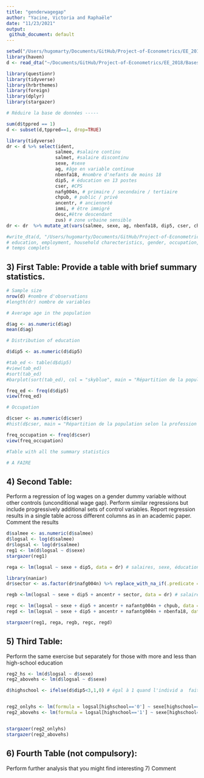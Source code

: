 ```yaml
---
title: "genderwagegap"
author: "Yacine, Victoria and Raphaële"
date: "11/23/2021"
output: 
 github_document: default
---
```


```r
setwd("/Users/hugomarty/Documents/GitHub/Project-of-Econometrics/EE_2018")
library(haven)
d <- read_dta("~/Documents/GitHub/Project-of-Econometrics/EE_2018/Bases/EEC_2018INDIV.dta")

library(questionr)
library(tidyverse)
library(hrbrthemes)
library(foreign)
library(dplyr)
library(stargazer)

# Réduire la base de données -----

sum(d$tppred == 1)
d <- subset(d,tppred==1, drop=TRUE)

library(tidyverse)
dr <- d %>% select(ident,
                  salmee, #salaire continu
                  salmet, #salaire discontinu
                  sexe, #sexe
                  ag, #âge en variable continue
                  nbenfa18, #nombre d'nefants de moins 18
                  dip5, # éducation en 13 postes
                  cser, #CPS
                  nafg004n, # primaire / secondaire / tertiaire
                  chpub, # public / privé
                  ancentr, # ancienneté 
                  immi, # être immigré
                  desc,#être descendant
                  zus) # zone urbaine sensible 
dr <- dr  %>% mutate_at(vars(salmee, sexe, ag, nbenfa18, dip5, cser, chpub, ancentr, immi, desc,zus), funs(as.numeric))

#write_dta(d, "/Users/hugomarty/Documents/GitHub/Project-of-Econometrics", version = 14)
# education, employment, household charecteristics, gender, occupation, industry, age)
# temps complets

```


## 3) First Table: Provide a table with brief summary statistics.

```r

# Sample size
nrow(d) #nombre d'observations
#length(dr) nombre de variables

# Average age in the population

d$ag <- as.numeric(d$ag)
mean(d$ag)

# Distribution of education

d$dip5 <- as.numeric(d$dip5)

#tab_ed <- table(d$dip5)
#view(tab_ed)
#sort(tab_ed)
#barplot(sort(tab_ed), col = "skyblue", main = "Répartition de la population selon le niveau de diplôme atteint")

freq_ed <- freq(d$dip5) 
view(freq_ed)

# Occupation

d$cser <- as.numeric(d$cser)
#hist(d$cser, main = "Répartition de la population selon la profession occupée")

freq_occupation <- freq(d$cser) 
view(freq_occupation)

#Table with all the summary statistics

# A FAIRE

```


## 4) Second Table: 
Perform a regression of log wages on a gender dummy variable without other controls (unconditional wage gap). Perform similar regressions but include progressively additional sets of control variables. Report regression results in a single table across different columns as in an academic paper. Comment the results

```r
d$salmee <- as.numeric(d$salmee)
d$logsal <- log(d$salmee)
dr$logsal <- log(dr$salmee)
reg1 <- lm(d$logsal ~ d$sexe)
stargazer(reg1)

rega <- lm(logsal ~ sexe + dip5, data = dr) # salaires, sexe, éducation

library(naniar)
dr$sector <- as.factor(dr$nafg004n) %>% replace_with_na_if(.predicate = is.factor, condition = ~00)

regb <-lm(logsal ~ sexe + dip5 + ancentr + sector, data = dr) # salaires, sexe, éducation, ancienneté, 

regc <- lm(logsal ~ sexe + dip5 + ancentr + nafantg004n + chpub, data = dr) # salaires, sexe, éducation, ancienneté, secteur, public vs privé
regd <- lm(logsal ~ sexe + dip5 + ancentr + nafantg004n + nbenfa18, data = dr) # salaires, sexe, éducation, ancienneté, secteur, nombre d'enfants de moins 18

stargazer(reg1, rega, regb, regc, regd)


```


## 5) Third Table: 
Perform the same exercise but separately for those with more and less than high-school education

```r

reg2_hs <- lm(d$logsal ~ d$sexe)
reg2_abovehs <- lm(d$logsal ~ d$sexe)

d$highschool <- ifelse(d$dip5<3,1,0) # égal à 1 quand l'individ a  fait  d'études supérieurs


reg2_onlyhs <- lm(formula = logsal[highschool=='0'] ~ sexe[highschool=='0'], data = d)
reg2_abovehs <- lm(formula = logsal[highschool=='1'] ~ sexe[highschool=='1'], data = d)


stargazer(reg2_onlyhs)
stargazer(reg2_abovehs)

```


## 6) Fourth Table (not compulsory): 
Perform further analysis that you might find interesting 7) Comment

```r

```

